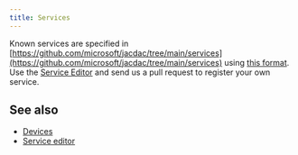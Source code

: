 ---
title: Services
---

Known services are specified in [https://github.com/microsoft/jacdac/tree/main/services](https://github.com/microsoft/jacdac/tree/main/services)
using [this format](https://github.com/microsoft/jacdac/tree/main/spectool). 
Use the [Service Editor](/tools/service-editor) and send us a pull request 
to register your own service.

<ServiceSpecificationList />

## See also

* [Devices](/tools/devices)
* [Service editor](/tools/service-editor)